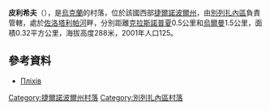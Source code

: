 {{coord|49|35|39|N|24|56|40|E|scale:30000|display=title}}

'''皮利希夫'''（{{lang-uk|Пліхів}}），是[[烏克蘭|烏克蘭]]的村落，位於該國西部[[捷爾諾波爾州|捷爾諾波爾州]]，由[[別列扎內區|別列扎內區]]負責管轄，處於[[佐洛塔利帕河|佐洛塔利帕河]]畔，分別距離[[克拉斯諾普夏|克拉斯諾普夏]]0.5公里和[[烏爾曼|烏爾曼]]1.5公里，面積0.32平方公里，海拔高度288米，2001年人口125。

==參考資料==
* [http://w1.c1.rada.gov.ua/pls/z7503/A005?rdat1=12.01.2018&rf7571=30478 Пліхів] {{Wayback|url=http://w1.c1.rada.gov.ua/pls/z7503/A005?rdat1=12.01.2018&rf7571=30478 |date=20180114184315 }}

{{DEFAULTSORT:Пліхів}}
[[Category:捷爾諾波爾州村落|Category:捷爾諾波爾州村落]]
[[Category:別列扎內區村落|Category:別列扎內區村落]]


{{Ternopil-geo-stub}}